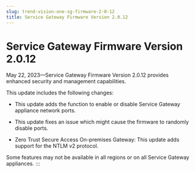 ```yaml
---
slug: trend-vision-one-sg-firmware-2-0-12
title: Service Gateway Firmware Version 2.0.12
---
```

# Service Gateway Firmware Version 2.0.12

May 22, 2023—Service Gateway Firmware Version 2.0.12 provides enhanced security and management capabilities.

This update includes the following changes:

- This update adds the function to enable or disable Service Gateway appliance network ports.

- This update fixes an issue which might cause the firmware to randomly disable ports.

- Zero Trust Secure Access On-premises Gateway: This update adds support for the NTLM v2 protocol.

Some features may not be available in all regions or on all Service Gateway appliances.
:::
